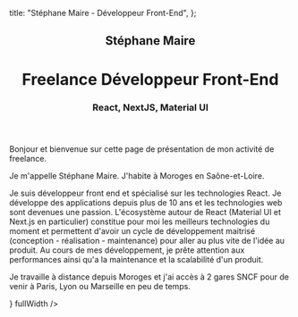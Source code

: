 
  title: "Stéphane Maire - Développeur Front-End",
};

<Header>

## Stéphane Maire

# Freelance Développeur Front-End

### React, NextJS, Material UI

</Header>
<Main>

Bonjour et bienvenue sur cette page de présentation de mon activité de freelance.

Je m'appelle Stéphane Maire. J'habite à Moroges en Saône-et-Loire.

Je suis développeur front end et spécialisé sur les technologies React. Je développe des applications depuis plus de 10 ans et les technologies web sont devenues une passion. L'écosystème autour de React (Material UI et Next.js en particulier) constitue pour moi les meilleurs technologies du moment et permettent d'avoir un cycle de développement maitrisé (conception - réalisation - maintenance) pour aller au plus vite de l'idée au produit. Au cours de mes développement, je prête attention aux performances ainsi qu'a la maintenance et la scalabilité d'un produit.

Je travaille à distance depuis Moroges et j'ai accès à 2 gares SNCF pour de venir à Paris, Lyon ou Marseille en peu de temps.

</Main>

<aside>
  <ContactCardStephaneMaire actions={<ContactCardActions />} fullWidth />
</aside>
